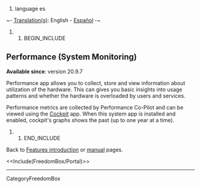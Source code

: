 #language es

~- [[DebianWiki/EditorGuide#translation|Translation(s)]]: English - [[es/FreedomBox/Manual/Performance|Español]] -~

## BEGIN_INCLUDE

== Performance (System Monitoring) ==

'''Available since''': version 20.9.7


Performance app allows you to collect, store and view information about utilization of the hardware. This can gives you basic insights into usage patterns and whether the hardware is overloaded by users and services.

Performance metrics are collected by Performance Co-Pilot and can be viewed using the [[FreedomBox/Manual/Cockpit|Cockpit]] app. When this system app is installed and enabled, cockpit's graphs shows the past (up to one year at a time).

{{attachment:performance-one-week.png}}

## END_INCLUDE

Back to [[FreedomBox/Features|Features introduction]] or [[FreedomBox/Manual|manual]] pages.

<<Include(FreedomBox/Portal)>>

----
CategoryFreedomBox
